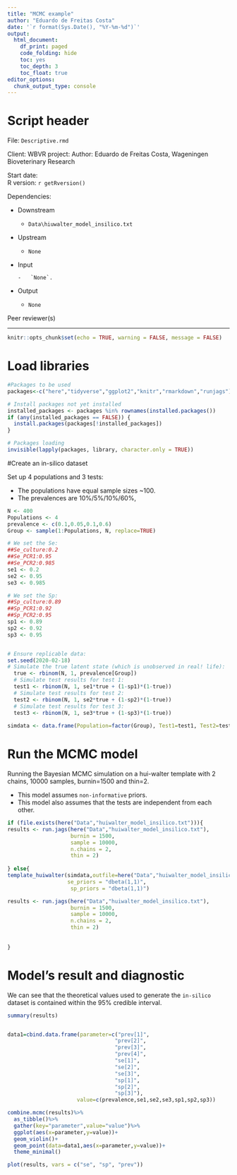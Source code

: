 ```yaml
---
title: "MCMC example"
author: "Eduardo de Freitas Costa"
date: '`r format(Sys.Date(), "%Y-%m-%d")`'
output:
  html_document:
    df_print: paged
    code_folding: hide
    toc: yes
    toc_depth: 3
    toc_float: true
editor_options:
  chunk_output_type: console
---
```


# Script header

File: `Descriptive.rmd`

Client: 
WBVR project: 
Author: Eduardo de Freitas Costa, Wageningen Bioveterinary Research

Start date: \
R version: `r getRversion()`

Dependencies:

-   Downstream

    -   `Data\hiuwalter_model_insilico.txt`

-   Upstream

    -   `None`

-   Input

        -   `None`.

-   Output

    -   `None`

Peer reviewer(s)

------------------------------------------------------------------------

```r
knitr::opts_chunk$set(echo = TRUE, warning = FALSE, message = FALSE)
```


# Load libraries
```r

#Packages to be used
packages<-c("here","tidyverse","ggplot2","knitr","rmarkdown","runjags")

# Install packages not yet installed
installed_packages <- packages %in% rownames(installed.packages())
if (any(installed_packages == FALSE)) {
  install.packages(packages[!installed_packages])
}

# Packages loading
invisible(lapply(packages, library, character.only = TRUE))


```


#Create an in-silico dataset

Set up 4 populations and 3 tests:

 + The populations have equal sample sizes ~100.
 + The prevalences are 10%/5%/10%/60%, 

```r
N <- 400
Populations <- 4
prevalence <- c(0.1,0.05,0.1,0.6)
Group <- sample(1:Populations, N, replace=TRUE)

# We set the Se:
##Se_culture:0.2
##Se_PCR1:0.95
##Se_PCR2:0.985
se1 <- 0.2
se2 <- 0.95
se3 <- 0.985

# We set the Sp:
##Sp_culture:0.89
##Sp_PCR1:0.92
##Sp_PCR2:0.95
sp1 <- 0.89
sp2 <- 0.92
sp3 <- 0.95


# Ensure replicable data:
set.seed(2020-02-18)
# Simulate the true latent state (which is unobserved in real! life):
  true <- rbinom(N, 1, prevalence[Group])
  # Simulate test results for test 1:
  test1 <- rbinom(N, 1, se1*true + (1-sp1)*(1-true))
  # Simulate test results for test 2:
  test2 <- rbinom(N, 1, se2*true + (1-sp2)*(1-true))
  # Simulate test results for test 3:
  test3 <- rbinom(N, 1, se3*true + (1-sp3)*(1-true))
  
simdata <- data.frame(Population=factor(Group), Test1=test1, Test2=test2, Test3=test3)


```

# Run the MCMC model

Running the Bayesian MCMC simulation on a hui-walter template with 2 chains, 10000 samples, burnin=1500 and thin=2. 

 + This model assumes `non-informative` priors.
 + This model also assumes that the tests are independent from each other.
 
```r


if (file.exists(here("Data","huiwalter_model_insilico.txt"))){
results <- run.jags(here("Data","huiwalter_model_insilico.txt"),
                    burnin = 1500,
                    sample = 10000,
                    n.chains = 2,
                    thin = 2)
  
} else{
template_huiwalter(simdata,outfile=here("Data","huiwalter_model_insilico.txt"), covariance=FALSE,
                   se_priors = "dbeta(1,1)",
                    sp_priors = "dbeta(1,1)")

results <- run.jags(here("Data","huiwalter_model_insilico.txt"),
                    burnin = 1500,
                    sample = 10000,
                    n.chains = 2,
                    thin = 2)
  
  
}

```

# Model's result and diagnostic
We can see that the theoretical values used to generate the `in-silico` dataset is contained within the 95% credible interval.

```r
summary(results)


data1=cbind.data.frame(parameter=c("prev[1]",
                                  "prev[2]",
                                  "prev[3]",
                                  "prev[4]",
                                  "se[1]",
                                  "se[2]",
                                  "se[3]",
                                  "sp[1]",
                                  "sp[2]",
                                  "sp[3]"),
                      value=c(prevalence,se1,se2,se3,sp1,sp2,sp3))

combine.mcmc(results)%>%
  as_tibble()%>%
  gather(key="parameter",value="value")%>%
  ggplot(aes(x=parameter,y=value))+
  geom_violin()+
  geom_point(data=data1,aes(x=parameter,y=value))+
  theme_minimal()

plot(results, vars = c("se", "sp", "prev"))  

```

